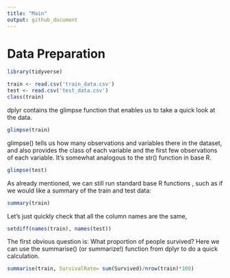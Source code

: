 ```yaml
---
title: "Main"
output: github_document
---
```


# Data Preparation
```r
library(tidyverse)

train <- read.csv('train_data.csv')
test <- read.csv('test_data.csv')
class(train)
```
dplyr contains the glimpse function that enables us to take a quick look at the data.
```r
glimpse(train)
```
glimpse() tells us how many observations and variables there in the dataset, and also provides the class of each variable and the first few observations of each variable. It’s somewhat analogous to the str() function in base R.
```r
glimpse(test)
```



As already mentioned, we can still run standard base R functions , such as if we would like a summary of the train and test data:
```r
summary(train)
```

Let’s just quickly check that all the column names are the same,

```r
setdiff(names(train), names(test))
```
The first obvious question is: What proportion of people survived? Here we can use the summarise() (or summarize!) function from dplyr to do a quick calculation.

```r
summarise(train, SurvivalRate= sum(Survived)/nrow(train)*100)
```



